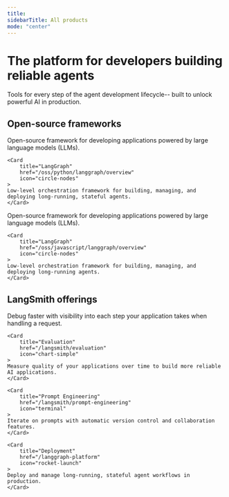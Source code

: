 ```yaml
---
title:
sidebarTitle: All products
mode: "center"
---
```


# The platform for developers building reliable agents

Tools for every step of the agent development lifecycle-- built to unlock powerful AI in production.

## Open-source frameworks

<Tabs>
<Tab title="Python" icon="python">

<CardGroup cols={2}>
    <Card
        title="LangChain"
        href="/oss/python/langchain/overview"
        icon="link"
    >
    Open-source framework for developing applications powered by large language models (LLMs).
    </Card>

    <Card
        title="LangGraph"
        href="/oss/python/langgraph/overview"
        icon="circle-nodes"
    >
    Low-level orchestration framework for building, managing, and deploying long-running, stateful agents.
    </Card>

</CardGroup>

</Tab>
<Tab title="JavaScript" icon="js">
<CardGroup cols={2}>
    <Card
        title="LangChain"
        href="/oss/javascript/langchain/overview"
        icon="link"
    >
    Open-source framework for developing applications powered by large language models (LLMs).
    </Card>

    <Card
        title="LangGraph"
        href="/oss/javascript/langgraph/overview"
        icon="circle-nodes"
    >
    Low-level orchestration framework for building, managing, and deploying long-running agents.
    </Card>

</CardGroup>
</Tab>
</Tabs>

## LangSmith offerings

<CardGroup cols={2}>
    <Card
        title="Observability"
        href="/langsmith/observability"
        icon="magnifying-glass"
    >
    Debug faster with visibility into each step your application takes when handling a request.
    </Card>

    <Card
        title="Evaluation"
        href="/langsmith/evaluation"
        icon="chart-simple"
    >
    Measure quality of your applications over time to build more reliable AI applications.
    </Card>

    <Card
        title="Prompt Engineering"
        href="/langsmith/prompt-engineering"
        icon="terminal"
    >
    Iterate on prompts with automatic version control and collaboration features.
    </Card>

    <Card
        title="Deployment"
        href="/langgraph-platform"
        icon="rocket-launch"
    >
    Deploy and manage long-running, stateful agent workflows in production.
    </Card>

</CardGroup>

